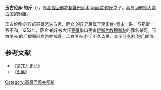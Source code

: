'''玉古伦赤·的斤'''（{{bd||？|1250年代||catIdx=Y}}），是[[高昌回鶻|高昌回鶻]][[亦都護|亦都護]][[巴而术·阿而忒·的斤|巴而术·阿而忒·的斤]]之子。高昌回鶻是[[大蒙古国|大蒙古国]]的附庸。

玉古伦赤·的斤的哥哥[[乞失马因|乞失马思]]、[[萨仑·的斤|萨仑·的斤]]兄弟属于[[窝阔台|窝阔台]]-[[贵由|贵由]]一系，与[[拖雷|拖雷]]一系不和。1252年，萨仑·的斤被大汗[[蒙哥|蒙哥]]借口残害[[伊斯兰教|伊斯兰教]][[穆斯林|穆斯林]]的罪名杀死。玉古伦赤·的斤被蒙哥立为亦都護。玉古伦赤·的斤不久去世，其子[[马木剌·的斤|马木剌·的斤]]即位。

==参考文献==
*《蒙兀儿史记》
*《[[史集|史集]]》

{{start box}}
{{s-before|[[萨仑·的斤|萨仑·的斤]]}}
{{s-title|[[高昌回鶻|高昌回鶻]][[亦都護|亦都護]]|1252年—1250年代}}
{{s-after|[[马木剌·的斤|马木剌·的斤]]}}
{{end box}}

[[Category:高昌回鹘亦都护|Category:高昌回鹘亦都护]]